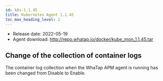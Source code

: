 ```yaml
---
id: k8s-1.1.45
title: Kubernetes Agent 1.1.45
toc_max_heading_level: 2
---
```



-   Release date: 2022-05-19
-   Agent download: http://repo.whatap.io/docker/kube_mon_1.1.45.tar

## Change of the collection of container logs

The container log collection when the WhaTap APM agent is running has been changed from Disable to Enable.
